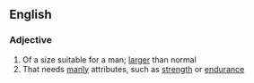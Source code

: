 ==English==

===Adjective===
{{en-adj|-|pos=[[man]]-[[sized]]}}

# Of a size suitable for a man; [[larger]] than normal
# That needs [[manly]] attributes, such as [[strength]] or [[endurance]]